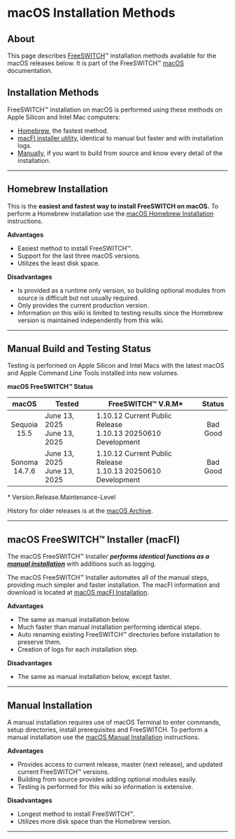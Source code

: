# macOS Installation Methods

## About

This page describes [FreeSWITCH](https://en.wikipedia.org/wiki/FreeSWITCH)™ installation methods available for the macOS releases below. It is part of the FreeSWITCH™ [macOS](../index.mdx#about) documentation.  

## Installation Methods

FreeSWITCH™ installation on macOS is performed using these methods on Apple Silicon and Intel Mac computers:

* [Homebrew](#homebrew-installation), the fastest method.
* [macFI installer utility](#macos-freeswitch-installer-macfi), identical to manual but faster and with installation logs.
* [Manually](#manual-installation), if you want to build from source and know every detail of the installation.


---
## Homebrew Installation

This is the **easiest and fastest way to install FreeSWITCH on macOS.** To perform a Homebrew installation use the [macOS Homebrew Installation](./macOS-Homebrew-Installation_72253508.mdx#about) instructions.

**Advantages**

* Easiest method to install FreeSWITCH™.
* Support for the last three macOS versions.
* Utilizes the least disk space.

**Disadvantages**

* Is provided as a runtime only version, so building optional modules from source is difficult but not usually required.
* Only provides the current production version.
* Information on this wiki is limited to testing results since the Homebrew version is maintained independently from this wiki.
  
---
## Manual Build and Testing Status

Testing is performed on Apple Silicon and Intel Macs with the latest macOS and Apple Command Line Tools installed into new volumes.

 **macOS FreeSWITCH™ Status**

|       macOS        | Tested                           | **FreeSWITCH™** V.R.M\*                                          |   Status    |
| :----------------: | -------------------------------- | ---------------------------------------------------------------- | :---------: |
| Sequoia<br/>15.5  | June 13, 2025<br/>June 13, 2025 | 1.10.12 Current Public Release<br/>1.10.13 20250610 Development | Bad<br/>Good |
| Sonoma<br/>14.7.6 | June 13, 2025<br/>June 13, 2025 | 1.10.12 Current Public Release<br/>1.10.13 20250610 Development | Bad<br/>Good |

\* Version.Release.Maintenance-Level

History for older releases is at the [macOS Archive](../MacOS-Archive/index.mdx#about).

  
---

## macOS FreeSWITCH™ Installer (macFI)

The macOS FreeSWITCH™ Installer **_performs identical functions as a [manual installation](./macOS-Manual-Installation_13174557.mdx#about)_** with additions such as logging.

The macOS FreeSWITCH™ Installer automates all of the manual steps, providing much simpler and faster installation. The macFI information and download is located at [macOS macFI Installation](./macOS-macFI-Installation_1966731.mdx#about).  

**Advantages**

* The same as manual installation below.
* Much faster than manual installation performing identical steps.
* Auto renaming existing FreeSWITCH™ directories before installation to preserve them.
* Creation of logs for each installation step.

**Disadvantages**

* The same as manual installation below, except faster.

  
---

## Manual Installation

A manual installation requires use of macOS Terminal to enter commands, setup directories, install prerequisites and FreeSWITCH. To perform a manual installation use the [macOS Manual Installation](./macOS-Manual-Installation_13174557.mdx#about) instructions.

**Advantages**

* Provides access to current release, master (next release), and updated current FreeSWITCH™ versions.
* Building from source provides adding optional modules easily.
* Testing is performed for this wiki so information is extensive.

**Disadvantages**

* Longest method to install FreeSWITCH™.
* Utilizes more disk space than the Homebrew version.

  
---

